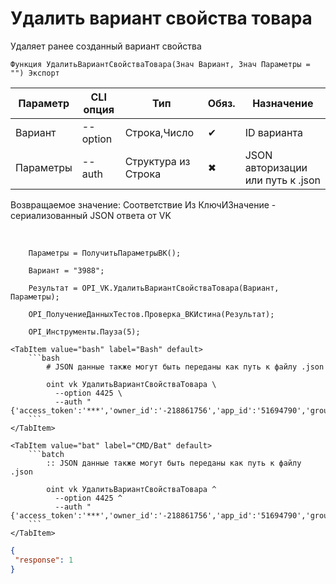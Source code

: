 ﻿---
sidebar_position: 7
---


# Удалить вариант свойства товара
 Удаляет ранее созданный вариант свойства



`Функция УдалитьВариантСвойстваТовара(Знач Вариант, Знач Параметры = "") Экспорт`

  | Параметр | CLI опция | Тип | Обяз. | Назначение |
  |-|-|-|-|-|
  | Вариант | --option | Строка,Число | &#x2714; | ID варианта |
  | Параметры | --auth | Структура из Строка | &#x2716; | JSON авторизации или путь к .json |

  
  Возвращаемое значение:   Соответствие Из КлючИЗначение - сериализованный JSON ответа от VK

<br/>




```bsl title="Пример использования для 1С:Предприятие/OneScript"
    Параметры = ПолучитьПараметрыВК();

    Вариант = "3988";

    Результат = OPI_VK.УдалитьВариантСвойстваТовара(Вариант, Параметры);

    OPI_ПолучениеДанныхТестов.Проверка_ВКИстина(Результат);

    OPI_Инструменты.Пауза(5);
```
    

 <Tabs>
  
    <TabItem value="bash" label="Bash" default>
        ```bash
            # JSON данные также могут быть переданы как путь к файлу .json
            
            oint vk УдалитьВариантСвойстваТовара \
              --option 4425 \
              --auth "{'access_token':'***','owner_id':'-218861756','app_id':'51694790','group_id':'218861756'}"
        ```
    </TabItem>
  
    <TabItem value="bat" label="CMD/Bat" default>
        ```batch
            :: JSON данные также могут быть переданы как путь к файлу .json
            
            oint vk УдалитьВариантСвойстваТовара ^
              --option 4425 ^
              --auth "{'access_token':'***','owner_id':'-218861756','app_id':'51694790','group_id':'218861756'}"
        ```
    </TabItem>
</Tabs>


```json title="Результат"
{
 "response": 1
}
```
